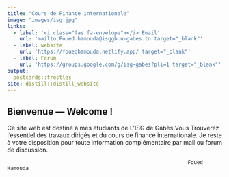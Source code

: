 ```yaml
---
title: "Cours de Finance internationale"
image: "images/isg.jpg"
links: 
  - label: '<i class="fas fa-envelope"></i> Email'
    url: 'mailto:Foued.hamouda@isggb.u-gabes.tn target="_blank"' 
  - label: website
    url: 'https://fouedhamouda.netlify.app/ target="_blank"'
  - label: Forum 
    url: 'https://groups.google.com/g/isg-gabes?pli=1 target="_blank"'
output:
  postcards::trestles
site: distill::distill_website
---
```

 
## Bienvenue --- Welcome ! 

Ce site web est destiné à mes étudiants de L'ISG de Gabès.Vous Trouverez l'essentiel des travaux dirigés et du cours de finance internationale. Je reste à votre disposition pour toute information complémentaire par mail ou forum de discussion.


                                                               Foued Hamouda

